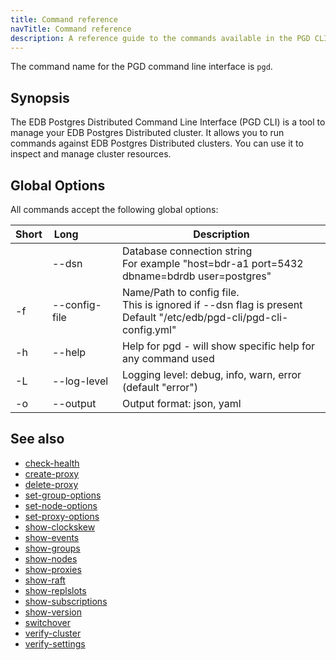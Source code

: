 ```yaml
---
title: Command reference
navTitle: Command reference
description: A reference guide to the commands available in the PGD CLI.
---
```


The command name for the PGD command line interface is `pgd`.

## Synopsis

The EDB Postgres Distributed Command Line Interface (PGD CLI) is a tool to
manage your EDB Postgres Distributed cluster. It allows you to run commands
against EDB Postgres Distributed clusters. You can use it to inspect and manage
cluster resources.

## Global Options

All commands accept the following global options:

| Short | Long&nbsp;&nbsp;&nbsp;&nbsp;&nbsp;&nbsp;&nbsp;&nbsp;&nbsp;&nbsp;&nbsp;&nbsp;          | Description                                                                                   |
|-------|---------------|-----------------------------------------------------------------------------------------------|
|       | --dsn         | Database connection string<br/>For example "host=bdr-a1 port=5432 dbname=bdrdb user=postgres"             |
| -f    | --config-file | Name/Path to config file.<br/>This is ignored if --dsn flag is present<br/>Default "/etc/edb/pgd-cli/pgd-cli-config.yml" |
| -h    | --help        | Help for pgd - will show specific help for any command used                                                                                 |
| -L    | --log-level   | Logging level: debug, info, warn, error (default "error")                                     |
| -o    | --output      | Output format: json, yaml                                                                     |

## See also

- [check-health](pgd_check-health)
- [create-proxy](pgd_create-proxy)
- [delete-proxy](pgd_delete-proxy)
- [set-group-options](pgd_set-group-options)
- [set-node-options](pgd_set-node-options)
- [set-proxy-options](pgd_set-proxy-options)
- [show-clockskew](pgd_show-clockskew)
- [show-events](pgd_show-events)
- [show-groups](pgd_show-groups)
- [show-nodes](pgd_show-nodes)
- [show-proxies](pgd_show-proxies)
- [show-raft](pgd_show-raft)
- [show-replslots](pgd_show-replslots)
- [show-subscriptions](pgd_show-subscriptions)
- [show-version](pgd_show-version)
- [switchover](pgd_switchover)
- [verify-cluster](pgd_verify-cluster)
- [verify-settings](pgd_verify-settings)
